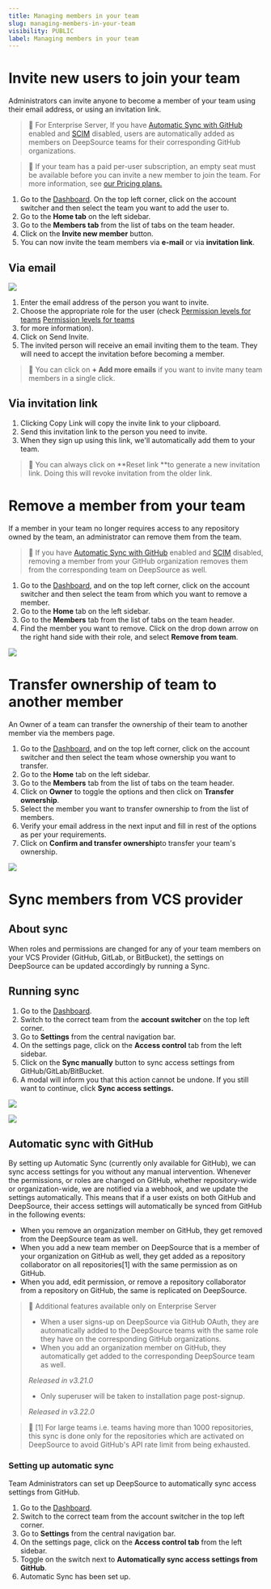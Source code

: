 ```yaml
---
title: Managing members in your team
slug: managing-members-in-your-team
visibility: PUBLIC
label: Managing members in your team
---
```

# Invite new users to join your team

Administrators can invite anyone to become a member of your team using their email address, or using an invitation link.

> 📘 For Enterprise Server, If you have [Automatic Sync with GitHub](/docs/access-control-managing-members-in-your-team#automatic-sync-with-github) enabled and [SCIM](/docs/integrations-sso#setup-scim-provisioning) disabled, users are automatically added as members on DeepSource teams for their corresponding GitHub organizations.

> 📘 If your team has a paid per-user subscription, an empty seat must be available before you can invite a new member to join the team. For more information, see [our Pricing plans.](https://deepsource.io/pricing/)

1. Go to the [Dashboard](https://deepsource.io/dashboard/). On the top left corner, click on the account switcher and then select the team you want to add the user to.
2. Go to the **Home tab** on the left sidebar.
3. Go to the **Members tab** from the list of tabs on the team header.
4. Click on the **Invite new member** button.
5. You can now invite the team members via **e-mail** or via **invitation link**.

## Via email

![](https://files.readme.io/656aca1-small-invite_team.png)

1. Enter the email address of the person you want to invite.
2. Choose the appropriate role for the user (check [Permission levels for teams](<>) [Permission levels for teams](https://deepsource-docs.readme.io/docs/managing-peoples-access-to-team-with-roles#:~:text=Suggest%20Edits-,Permission%20levels%20for%20teams,-Teams%20can%20have)
3. for more information).
4. Click on Send Invite.
5. The invited person will receive an email inviting them to the team. They will need to accept the invitation before becoming a member.

> 📘 You can click on **+ Add more emails** if you want to invite many team members in a single click.

## Via invitation link

1. Clicking Copy Link will copy the invite link to your clipboard.
2. Send this invitation link to the person you need to invite.
3. When they sign up using this link, we'll automatically add them to your team.

> 📘 You can always click on **Reset link **to generate a new invitation link. Doing this will revoke invitation from the older link.

# Remove a member from your team

If a member in your team no longer requires access to any repository owned by the team, an administrator can remove them from the team.

> 📘 If you have [Automatic Sync with GitHub](#automatic-sync-with-github) enabled and [SCIM](/docs/integrations-sso#setup-scim-provisioning) disabled, removing a member from your GitHub organization removes them from the corresponding team on DeepSource as well.

1. Go to the [Dashboard](https://deepsource.io/dashboard/), and on the top left corner, click on the account switcher and then select the team from which you want to remove a member.
2. Go to the **Home** tab on the left sidebar.
3. Go to the **Members** tab from the list of tabs on the team header.
4. Find the member you want to remove. Click on the drop down arrow on the right hand side with their role, and select **Remove from team**.

![](https://files.readme.io/42614c2-small-remove_team.png)

# Transfer ownership of team to another member

An Owner of a team can transfer the ownership of their team to another member via the members page.

1. Go to the [Dashboard](https://deepsource.io/dashboard/), and on the top left corner, click on the account switcher and then select the team whose ownership you want to transfer.
2. Go to the **Home** tab on the left sidebar.
3. Go to the **Members** tab from the list of tabs on the team header.
4. Click on **Owner** to toggle the options and then click on **Transfer ownership**.
5. Select the member you want to transfer ownership to from the list of members.
6. Verify your email address in the next input and fill in rest of the options as per your requirements.
7. Click on **Confirm and transfer ownership**to transfer your team's ownership.

![](https://files.readme.io/2a8a254-small-Transfer_ownership.png)

# Sync members from VCS provider

## About sync

When roles and permissions are changed for any of your team members on your VCS Provider (GitHub, GitLab, or BitBucket), the settings on DeepSource can be updated accordingly by running a Sync.

## Running sync

1. Go to the [Dashboard](https://deepsource.io/dashboard).
2. Switch to the correct team from the **account switcher** on the top left corner.
3. Go to **Settings** from the central navigation bar.
4. On the settings page, click on the **Access control** tab from the left sidebar.
5. Click on the **Sync manually** button to sync access settings from GitHub/GitLab/BitBucket.
6. A modal will inform you that this action cannot be undone. If you still want to continue, click **Sync access settings.**

![](https://files.readme.io/87408e6-SCR-20231017-lptm.png)


![](https://files.readme.io/2ba7bdd-SCR-20231017-lqae.png)


## Automatic sync with GitHub

By setting up Automatic Sync (currently only available for GitHub), we can sync access settings for you without any manual intervention. Whenever the permissions, or roles are changed on GitHub, whether repository-wide or organization-wide, we are notified via a webhook, and we update the settings automatically. This means that if a user exists on both GitHub and DeepSource, their access settings will automatically be synced from GitHub in the following events:

- When you remove an organization member on GitHub, they get removed from the DeepSource team as well.
- When you add a new team member on DeepSource that is a member of your organization on GitHub as well, they get added as a repository collaborator on all repositories[1] with the same permission as on GitHub.
- When you add, edit permission, or remove a repository collaborator from a repository on GitHub, the same is replicated on DeepSource.

> 📘 Additional features available only on Enterprise Server
> 
> - When a user signs-up on DeepSource via GitHub OAuth, they are automatically added to the DeepSource teams with the same role they have on the corresponding GitHub organizations.
> - When you add an organization member on GitHub, they automatically get added to the corresponding DeepSource team as well.
> 
> _Released in v3.21.0_
> 
> - Only superuser will be taken to installation page post-signup.
> 
> _Released in v3.22.0_

> 📘 [1] For large teams i.e. teams having more than 1000 repositories, this sync is done only for the repositories which are activated on DeepSource to avoid GitHub's API rate limit from being exhausted.

### Setting up automatic sync

Team Administrators can set up DeepSource to automatically sync access settings from GitHub.

1. Go to the [Dashboard](https://deepsource.io/dashboard).
2. Switch to the correct team from the account switcher in the top left corner.
3. Go to **Settings** from the central navigation bar.
4. On the settings page, click on the **Access control tab** from the left sidebar.
5. Toggle on the switch next to **Automatically sync access settings from GitHub**.
6. Automatic Sync has been set up.
